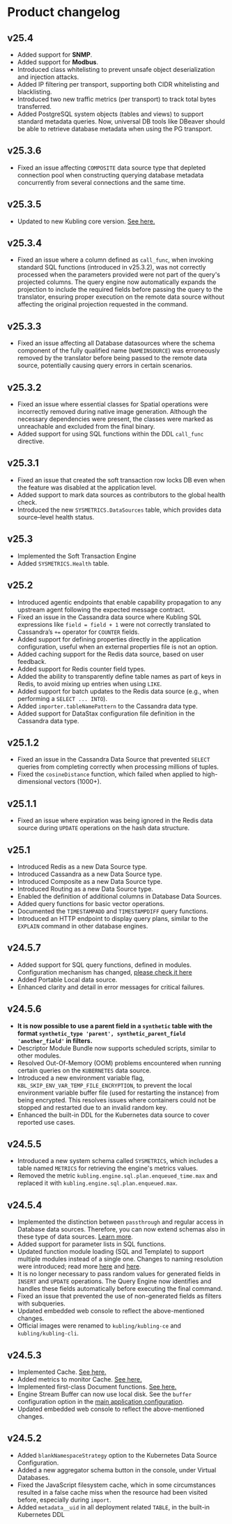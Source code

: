 # Product changelog

## v25.4
- Added support for **SNMP**.
- Added support for **Modbus**.
- Introduced class whitelisting to prevent unsafe object deserialization and injection attacks.
- Added IP filtering per transport, supporting both CIDR whitelisting and blacklisting.
- Introduced two new traffic metrics (per transport) to track total bytes transferred.
- Added PostgreSQL system objects (tables and views) to support standard metadata queries. Now, universal DB tools like DBeaver should be able to retrieve database metadata when using the PG transport.

## v25.3.6
- Fixed an issue affecting `COMPOSITE` data source type that depleted connection pool when constructing querying database metadata concurrently from several connections and the same time.

## v25.3.5
- Updated to new Kubling core version. [See here.](https://github.com/kubling-community/kubling-teiid-os/commit/564a16895f2b8aff11fbc1f56be0fe1b78878077)

## v25.3.4
- Fixed an issue where a column defined as `call_func`, when invoking standard SQL functions (introduced in v25.3.2), 
was not correctly processed when the parameters provided were not part of the query's projected columns. 
The query engine now automatically expands the projection to include the required fields before passing the query to the translator, 
ensuring proper execution on the remote data source without affecting the original projection requested in the command.

## v25.3.3
- Fixed an issue affecting all Database datasources where the schema component of the fully qualified name (`NAMEINSOURCE`) was erroneously removed by 
the translator before being passed to the remote data source, potentially causing query errors in certain scenarios.

## v25.3.2
- Fixed an issue where essential classes for Spatial operations were incorrectly removed during native image generation. 
Although the necessary dependencies were present, the classes were marked as unreachable and excluded from the final binary.
- Added support for using SQL functions within the DDL `call_func` directive.

## v25.3.1
- Fixed an issue that created the soft transaction row locks DB even when the feature was disabled at the application level.
- Added support to mark data sources as contributors to the global health check.
- Introduced the new `SYSMETRICS.DataSources` table, which provides data source–level health status.

## v25.3
- Implemented the Soft Transaction Engine
- Added `SYSMETRICS.Health` table.

## v25.2
- Introduced agentic endpoints that enable capability propagation to any upstream agent following the expected message contract.
- Fixed an issue in the Cassandra data source where Kubling SQL expressions like `field = field + 1` were not correctly translated to Cassandra’s `+=` operator for `COUNTER` fields.
- Added support for defining properties directly in the application configuration, useful when an external properties file is not an option.
- Added caching support for the Redis data source, based on user feedback.
- Added support for Redis counter field types.
- Added the ability to transparently define table names as part of keys in Redis, to avoid mixing up entries when using `LIKE`.
- Added support for batch updates to the Redis data source (e.g., when performing a `SELECT ... INTO`).
- Added `importer.tableNamePattern` to the Cassandra data type.
- Added support for DataStax configuration file definition in the Cassandra data type.

## v25.1.2
- Fixed an issue in the Cassandra Data Source that prevented `SELECT` queries from completing correctly when processing millions of tuples.
- Fixed the `cosineDistance` function, which failed when applied to high-dimensional vectors (1000+).

## v25.1.1
- Fixed an issue where expiration was being ignored in the Redis data source during `UPDATE` operations on the hash data structure.

## v25.1  
- Introduced Redis as a new Data Source type.  
- Introduced Cassandra as a new Data Source type.  
- Introduced Composite as a new Data Source type.  
- Introduced Routing as a new Data Source type.  
- Enabled the definition of additional columns in Database Data Sources.  
- Added query functions for basic vector operations.  
- Documented the `TIMESTAMPADD` and `TIMESTAMPDIFF` query functions.  
- Introduced an HTTP endpoint to display query plans, similar to the `EXPLAIN` command in other database engines.  

## v24.5.7
- Added support for SQL query functions, defined in modules. Configuration mechanism has changed, [please check it here](/Modules/Functions/SQL)
- Added Portable Local data source.
- Enhanced clarity and detail in error messages for critical failures.

## v24.5.6
- **It is now possible to use a parent field in a `synthetic` table with the format `synthetic_type 'parent', synthetic_parent_field 'another_field'` in filters.**
- Descriptor Module Bundle now supports scheduled scripts, similar to other modules.
- Resolved Out-Of-Memory (OOM) problems encountered when running certain queries on the `KUBERNETES` data source.
- Introduced a new environment variable flag, `KBL_SKIP_ENV_VAR_TEMP_FILE_ENCRYPTION`, 
to prevent the local environment variable buffer file (used for restarting the instance) from being encrypted. 
This resolves issues where containers could not be stopped and restarted due to an invalid random key.
- Enhanced the built-in DDL for the Kubernetes data source to cover reported use cases.

## v24.5.5
- Introduced a new system schema called `SYSMETRICS`, which includes a table named `METRICS` for retrieving the engine's metrics values.
- Removed the metric `kubling.engine.sql.plan.enqueued_time.max` and replaced it with `kubling.engine.sql.plan.enqueued.max`.

## v24.5.4
- Implemented the distinction between `passthrough` and regular access in Database data sources. Therefore, you can now extend schemas also in these type of data sources. [Learn more](/Engine/ds/db-data-sources).
- Added support for parameter lists in SQL functions.
- Updated function module loading (SQL and Template) to support multiple modules instead of a single one. Changes to naming resolution were introduced; read more [here](/Modules/Functions/SQL) and [here](/Modules/Functions/Template).
- It is no longer necessary to pass random values for generated fields in `INSERT` and `UPDATE` operations. The Query Engine now identifies and handles these fields automatically before executing the final command.
- Fixed an issue that prevented the use of non-generated fields as filters with subqueries.
- Updated embedded web console to reflect the above-mentioned changes.
- Official images were renamed to `kubling/kubling-ce` and `kubling/kubling-cli`.

## v24.5.3
- Implemented Cache. [See here.](/Engine/cache)
- Added metrics to monitor Cache. [See here.](/Observability/metrics#cache-related-metrics-)
- Implemented first-class Document functions. [See here.](/Engine/queries#document-functions-)
- Engine Stream Buffer can now use local disk. See the `buffer` configuration option in the [main application configuration](/schemas#main-application-configuration).
- Updated embedded web console to reflect the above-mentioned changes.

## v24.5.2
- Added `blankNamespaceStrategy` option to the Kubernetes Data Source Configuration.
- Added a new aggregator schema button in the console, under Virtual Databases.
- Fixed the JavaScript filesystem cache, which in some circumstances resulted in a false cache miss when the resource had been visited before, especially during `import`.
- Added `metadata__uid` in all deployment related `TABLE`, in the built-in Kubernetes DDL